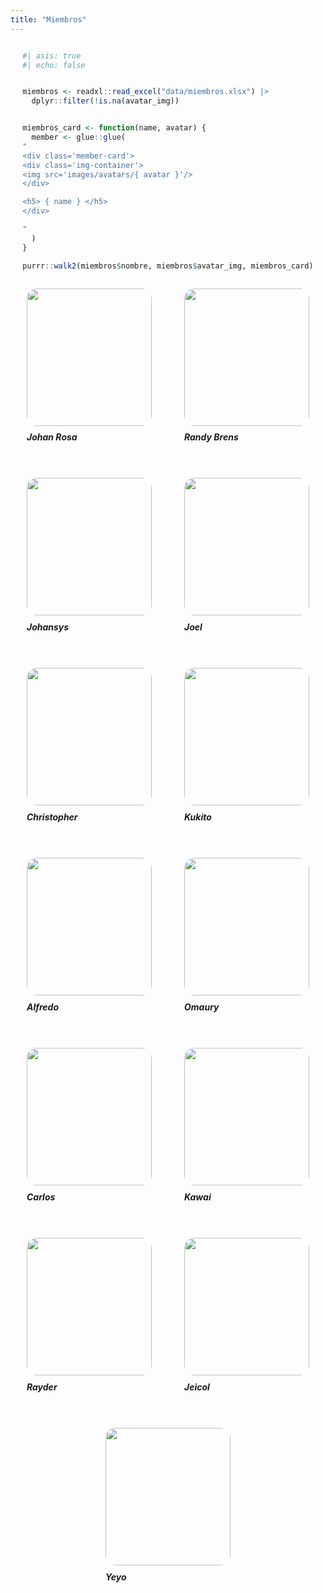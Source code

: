 ```yaml
---
title: "Miembros"
---
```


<div class="members">

```r
#| asis: true
#| echo: false


miembros <- readxl::read_excel("data/miembros.xlsx") |>
  dplyr::filter(!is.na(avatar_img))


miembros_card <- function(name, avatar) {
  member <- glue::glue(
"
<div class='member-card'>
<div class='img-container'>
<img src='images/avatars/{ avatar }'/>
</div>

<h5> { name } </h5>
</div>

"
  )
}

purrr::walk2(miembros$nombre, miembros$avatar_img, miembros_card)

```

</div>

<style>
h1{
  display: none;
}

.members {
  max-width: 700px;
  display: flex;
  flex-wrap: wrap;
  justify-content: space-around;
}

.member-card {
  max-width: 200px;
  margin-bottom: 10px;
}

.img-container {margin: 0;}

h5 {position: relative; bottom: 10px;}

img{
  width: 100%;
  border-radius: 1rem;
  width: 200px;
  height: 220px;
  object-fit: cover;
}
</style>


<div class = "members">

<div class='member-card'>
<div class='img-container'>
<img src='images/avatars/johan.jpg'/>
</div>

<h5> Johan Rosa </h5>
</div>

<div class='member-card'>
<div class='img-container'>
<img src='images/avatars/randy.jpeg'/>
</div>

<h5> Randy Brens </h5>
</div>

<div class='member-card'>
<div class='img-container'>
<img src='images/avatars/punto.jpg'/>
</div>

<h5> Johansys </h5>
</div>

<div class='member-card'>
<div class='img-container'>
<img src='images/avatars/joel.jpeg'/>
</div>

<h5> Joel </h5>
</div>

<div class='member-card'>
<div class='img-container'>
<img src='images/avatars/cristopher.jpg'/>
</div>

<h5> Christopher </h5>
</div>

<div class='member-card'>
<div class='img-container'>
<img src='images/avatars/kukito.jpg'/>
</div>

<h5> Kukito </h5>
</div>

<div class='member-card'>
<div class='img-container'>
<img src='images/avatars/alfredo.jpeg'/>
</div>

<h5> Alfredo </h5>
</div>

<div class='member-card'>
<div class='img-container'>
<img src='images/avatars/omauri.jpg'/>
</div>

<h5> Omaury </h5>
</div>

<div class='member-card'>
<div class='img-container'>
<img src='images/avatars/carlos.jpg'/>
</div>

<h5> Carlos </h5>
</div>

<div class='member-card'>
<div class='img-container'>
<img src='images/avatars/kawai.jpg'/>
</div>

<h5> Kawai </h5>
</div>

<div class='member-card'>
<div class='img-container'>
<img src='images/avatars/rayder.jpg'/>
</div>

<h5> Rayder </h5>
</div>

<div class='member-card'>
<div class='img-container'>
<img src='images/avatars/jeicol.jpg'/>
</div>

<h5> Jeicol </h5>
</div>

<div class='member-card'>
<div class='img-container'>
<img src='images/avatars/yeyo.jpg'/>
</div>

<h5> Yeyo </h5>
</div>


</div>